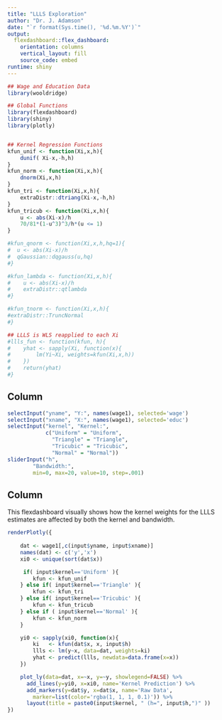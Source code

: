 ```yaml
---
title: "LLLS Exploration"
author: "Dr. J. Adamson"
date: "`r format(Sys.time(), '%d.%m.%Y')`"
output:
  flexdashboard::flex_dashboard:
    orientation: columns
    vertical_layout: fill
    source_code: embed
runtime: shiny
---
```





```r
## Wage and Education Data
library(wooldridge)
```


```r
## Global Functions
library(flexdashboard)
library(shiny)
library(plotly)


## Kernel Regression Functions
kfun_unif <- function(Xi,x,h){
    dunif( Xi-x,-h,h)
}
kfun_norm <- function(Xi,x,h){
    dnorm(Xi,x,h)
}
kfun_tri <- function(Xi,x,h){
    extraDistr::dtriang(Xi-x,-h,h)
}
kfun_tricub <- function(Xi,x,h){
    u <- abs(Xi-x)/h
    70/81*(1-u^3)^3/h*(u <= 1)
}

#kfun_qnorm <- function(Xi,x,h,hq=1){
#  u <- abs(Xi-x)/h
#  qGaussian::dqgauss(u,hq)
#}

#kfun_lambda <- function(Xi,x,h){
#    u <- abs(Xi-x)/h
#    extraDistr::qtlambda
#}

#kfun_tnorm <- function(Xi,x,h){
#extraDistr::TruncNormal
#}

## LLLS is WLS reapplied to each Xi
#llls_fun <- function(kfun, h){
#    yhat <- sapply(Xi, function(x){
#        lm(Yi~Xi, weights=kfun(Xi,x,h))
#    })
#    return(yhat)
#}
```

Column {.sidebar}
-------------------------------------------------------------------
```r
selectInput("yname", "Y:", names(wage1), selected='wage')
selectInput("xname", "X:", names(wage1), selected='educ')
selectInput("kernel", "Kernel:",
            c("Uniform" = "Uniform",
              "Triangle" = "Triangle",
              "Tricubic" = "Tricubic",
              "Normal" = "Normal"))
sliderInput("h",
        "Bandwidth:",
        min=0, max=20, value=10, step=.001)
```

Column
-------------------------------------------------------------------

This flexdashboard visually shows how the kernel weights for the LLLS estimates are affected by both the kernel and bandwidth.

```r
renderPlotly({
     
    dat <- wage1[,c(input$yname, input$xname)]
    names(dat) <- c('y','x')
    xi0 <- unique(sort(dat$x))

     if( input$kernel=='Uniform' ){
        kfun <- kfun_unif
    } else if( input$kernel=='Triangle' ){
        kfun <- kfun_tri
    } else if( input$kernel=='Tricubic' ){
        kfun <- kfun_tricub
    } else if ( input$kernel=='Normal' ){
        kfun <- kfun_norm
    }

    yi0 <- sapply(xi0, function(x){
        ki   <- kfun(dat$x, x, input$h)
        llls <- lm(y~x, data=dat, weights=ki)
        yhat <- predict(llls, newdata=data.frame(x=x))
    })

    plot_ly(data=dat, x=~x, y=~y, showlegend=FALSE) %>%
      add_lines(y=yi0, x=xi0, name='Kernel Prediction') %>% 
      add_markers(y=dat$y, x=dat$x, name='Raw Data',
        marker=list(color='rgba(1, 1, 1, 0.1)')) %>%
      layout(title = paste0(input$kernel, " (h=", input$h,")" ))
})
```



<!-- ## COMPILE FROM CLI
    Rscript -e "rmarkdown::run('TrialApp2_LLLS_Dashboard.Rmd')"
-->
